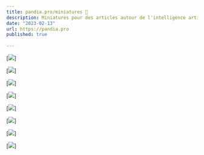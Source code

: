 ```yaml
---
title: pandia.pro/miniatures 🐼
description: Miniatures pour des articles autour de l'intelligence artificielle
date: "2023-02-13"
url: https://pandia.pro
published: true
  
---
```


[![](/pandia-minia-1.webp)]

[![](/pandia-minia-2.webp)]

[![](/pandia-minia-3.webp)]

[![](/pandia-minia-4.webp)]

[![](/pandia-minia-5.webp)]

[![](/pandia-minia-6.webp)]

[![](/pandia-minia-7.webp)]

[![](/pandia-minia-8.webp)]
